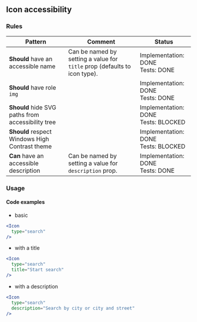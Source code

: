 ## Icon accessibility

### Rules

| Pattern                                           | Comment                                                                   | Status                                   |
| ------------------------------------------------- | ------------------------------------------------------------------------- | ---------------------------------------- |
| **Should** have an accessible name                | Can be named by setting a value for `title` prop (defaults to icon type). | Implementation: DONE<br />Tests: DONE    |
| **Should** have role `img`                        |                                                                           | Implementation: DONE<br />Tests: DONE    |
| **Should** hide SVG paths from accessibility tree |                                                                           | Implementation: DONE<br />Tests: BLOCKED |
| **Should** respect Windows High Contrast theme    |                                                                           | Implementation: DONE<br />Tests: BLOCKED |
| **Can** have an accessible description            | Can be named by setting a value for `description` prop.                   | Implementation: DONE<br />Tests: DONE    |

### Usage

#### Code examples

- basic

<!-- prettier-ignore -->
```jsx
<Icon
  type="search"
/>
```

- with a title

<!-- prettier-ignore -->
```jsx
<Icon
  type="search"
  title="Start search"
/>
```

- with a description

<!-- prettier-ignore -->
```jsx
<Icon
  type="search"
  description="Search by city or city and street"
/>
```
